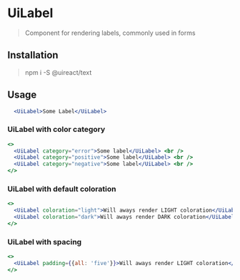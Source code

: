 
# UiLabel

<Metadata packageName='text' packageJson={packageJson} />

> Component for rendering labels, commonly used in forms

## Installation

> npm i -S @uireact/text

## Usage

```jsx live scope={{UiLabel}}
  <UiLabel>Some Label</UiLabel>
```

### UiLabel with color category

```jsx live scope={{UiLabel}}
<>
  <UiLabel category="error">Some label</UiLabel> <br />
  <UiLabel category="positive">Some label</UiLabel> <br />
  <UiLabel category="negative">Some label</UiLabel> <br />
</>
```

### UiLabel with default coloration

```jsx live scope={{UiLabel}}
<>
  <UiLabel coloration="light">Will aways render LIGHT coloration</UiLabel> <br />
  <UiLabel coloration="dark">Will aways render DARK coloration</UiLabel>
</>
```

### UiLabel with spacing

```jsx live scope={{UiLabel}}
<>
  <UiLabel padding={{all: 'five'}}>Will aways render LIGHT coloration</UiLabel>
</>
```
